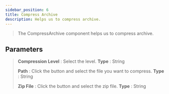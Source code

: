 ---
sidebar_position: 6
title: Compress Archive
description: Helps us to compress archive.
---
> The CompressArchive component helps us to compress archive.

## Parameters

> **Compression Level** : Select the level. **Type** : String
>
> **Path** : Click the button and select the file you want to compress. **Type** : String
>
> **Zip File** : Click the button and select the zip file. **Type** : String